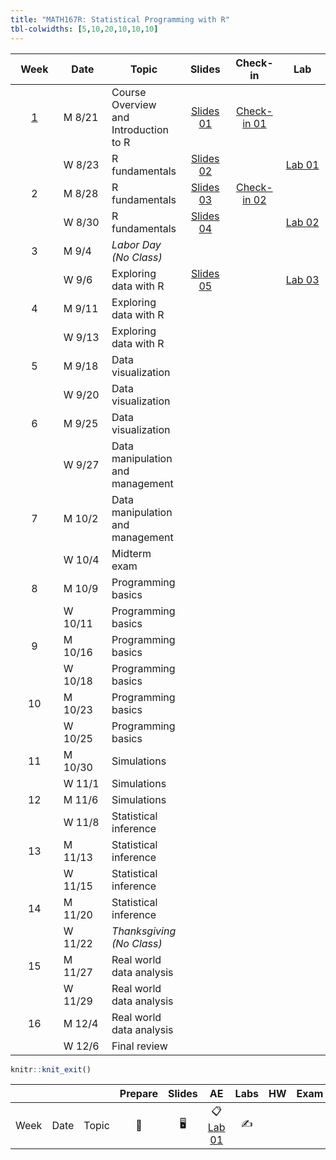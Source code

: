 ```yaml
---
title: "MATH167R: Statistical Programming with R"
tbl-colwidths: [5,10,20,10,10,10]
---
```


::: column-screen-inset-right
|          Week           | Date    | Topic                                 |                          Slides                           |                  Check-in                  |                Lab                 |
|:----------:|------------|------------|:----------:|:----------:|:----------:|
| [1](/weeks/week-1.html) | M 8/21  | Course Overview and Introduction to R | [Slides 01](slides/01_overview.html){.label .label-green} | [Check-in 01](checkins/01_first-checkin.html){.label .label-purple} |                                    |
|                         | W 8/23  | R fundamentals                        | [Slides 02](slides/02_objects-classes.html){.label .label-green}                                                          |                                            | [Lab 01](https://raw.githubusercontent.com/math167R-f23/math167R-f23.github.io/main/labs/01_first-R-lab.Rmd){.label .label-red} |
|            2            | M 8/28  | R fundamentals                        | [Slides 03](slides/03_functions-vectors-matrices.html){.label .label-green}                                                          |  [Check-in 02](checkins/02_checkin.html){.label .label-purple}                                          |                                    |
|                         | W 8/30  | R fundamentals                        |  [Slides 04](slides/04_lists-data-frames.html){.label .label-green}                                                         |                                            |    [Lab 02](https://raw.githubusercontent.com/math167R-f23/math167R-f23.github.io/main/labs/02_lab.Rmd){.label .label-red}                                |
|            3            | M 9/4   | *Labor Day (No Class)*                |                                        |                                            |            |
|                         | W 9/6   | Exploring data with R                 | [Slides 05](slides/05_exploring-data.html){.label .label-green}                                                                                   |                                            |   [Lab 03](https://raw.githubusercontent.com/math167R-f23/math167R-f23.github.io/main/labs/03_lab.Rmd){.label .label-red}                                                           |
|            4            | M 9/11  | Exploring data with R                 |                                                           |                                            |                                    |
|                         | W 9/13  | Exploring data with R                 |                                                           |                                            |                                    |
|            5            | M 9/18  | Data visualization                    |                                                           |                                            |                                    |
|                         | W 9/20  | Data visualization                    |                                                           |                                            |                                    |
|            6            | M 9/25  | Data visualization                    |                                                           |                                            |                                    |
|                         | W 9/27  | Data manipulation and management      |                                                           |                                            |                                    |
|            7            | M 10/2  | Data manipulation and management      |                                                           |                                            |                                    |
|                         | W 10/4  | Midterm exam                          |                                                           |                                            |                                    |
|            8            | M 10/9  | Programming basics                    |                                                           |                                            |                                    |
|                         | W 10/11 | Programming basics                    |                                                           |                                            |                                    |
|            9            | M 10/16 | Programming basics                    |                                                           |                                            |                                    |
|                         | W 10/18 | Programming basics                    |                                                           |                                            |                                    |
|           10            | M 10/23 | Programming basics                    |                                                           |                                            |                                    |
|                         | W 10/25 | Programming basics                    |                                                           |                                            |                                    |
|           11            | M 10/30 | Simulations                           |                                                           |                                            |                                    |
|                         | W 11/1  | Simulations                           |                                                           |                                            |                                    |
|           12            | M 11/6  | Simulations                           |                                                           |                                            |                                    |
|                         | W 11/8  | Statistical inference                 |                                                           |                                            |                                    |
|           13            | M 11/13 | Statistical inference                 |                                                           |                                            |                                    |
|                         | W 11/15 | Statistical inference                 |                                                           |                                            |                                    |
|           14            | M 11/20 | Statistical inference                 |                                                           |                                            |                                    |
|                         | W 11/22 | *Thanksgiving (No Class)*             |                                                           |                                            |                                    |
|           15            | M 11/27 | Real world data analysis              |                                                           |                                            |                                    |
|                         | W 11/29 | Real world data analysis              |                                                           |                                            |                                    |
|           16            | M 12/4  | Real world data analysis              |                                                           |                                            |                                    |
|                         | W 12/6  | Final review                          |                                                           |                                            |                                    |
:::

```r
knitr::knit_exit()
```

|      |      |       | Prepare | Slides |                    AE                    | Labs | HW  | Exam | Project |
|--------|--------|--------|:------:|:------:|:------:|:------:|:------:|:------:|:------:|
| Week | Date | Topic |   📖    |   🖥️   | 📋 [Lab 01](hello){.label .label-purple} |  ✍️  |     |      |         |
